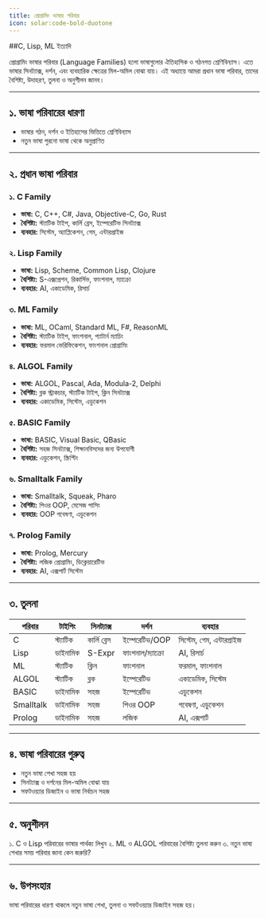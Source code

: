```yaml
---
title: প্রোগ্রামিং ভাষার পরিবার
icon: solar:code-bold-duotone
---
```


##C, Lisp, ML ইত্যাদি

প্রোগ্রামিং ভাষার পরিবার (Language Families) হলো ভাষাগুলোর ঐতিহাসিক ও গঠনগত শ্রেণিবিন্যাস। এতে ভাষার সিনট্যাক্স, দর্শন, এবং ব্যবহারিক ক্ষেত্রের মিল-অমিল বোঝা যায়। এই অধ্যায়ে আমরা প্রধান ভাষা পরিবার, তাদের বৈশিষ্ট্য, উদাহরণ, তুলনা ও অনুশীলন জানব।

---

## ১. ভাষা পরিবারের ধারণা

- ভাষার গঠন, দর্শন ও ইতিহাসের ভিত্তিতে শ্রেণিবিন্যাস
- নতুন ভাষা পুরনো ভাষা থেকে অনুপ্রাণিত

---

## ২. প্রধান ভাষা পরিবার

### ১. C Family
- **ভাষা:** C, C++, C#, Java, Objective-C, Go, Rust
- **বৈশিষ্ট্য:** স্ট্যাটিক টাইপ, কার্লি ব্রেস, ইম্পেরেটিভ সিনট্যাক্স
- **ব্যবহার:** সিস্টেম, অ্যাপ্লিকেশন, গেম, এন্টারপ্রাইজ

### ২. Lisp Family
- **ভাষা:** Lisp, Scheme, Common Lisp, Clojure
- **বৈশিষ্ট্য:** S-এক্সপ্রেশন, রিকার্সিভ, ফাংশনাল, ম্যাক্রো
- **ব্যবহার:** AI, একাডেমিক, রিসার্চ

### ৩. ML Family
- **ভাষা:** ML, OCaml, Standard ML, F#, ReasonML
- **বৈশিষ্ট্য:** স্ট্যাটিক টাইপ, ফাংশনাল, প্যাটার্ন ম্যাচিং
- **ব্যবহার:** ফরমাল ভেরিফিকেশন, ফাংশনাল প্রোগ্রামিং

### ৪. ALGOL Family
- **ভাষা:** ALGOL, Pascal, Ada, Modula-2, Delphi
- **বৈশিষ্ট্য:** ব্লক স্ট্রাকচার, স্ট্যাটিক টাইপ, ক্লিন সিনট্যাক্স
- **ব্যবহার:** একাডেমিক, সিস্টেম, এডুকেশন

### ৫. BASIC Family
- **ভাষা:** BASIC, Visual Basic, QBasic
- **বৈশিষ্ট্য:** সহজ সিনট্যাক্স, শিক্ষানবিসদের জন্য উপযোগী
- **ব্যবহার:** এডুকেশন, স্ক্রিপ্টিং

### ৬. Smalltalk Family
- **ভাষা:** Smalltalk, Squeak, Pharo
- **বৈশিষ্ট্য:** পিওর OOP, মেসেজ পাসিং
- **ব্যবহার:** OOP গবেষণা, এডুকেশন

### ৭. Prolog Family
- **ভাষা:** Prolog, Mercury
- **বৈশিষ্ট্য:** লজিক প্রোগ্রামিং, ডিক্লেয়ারেটিভ
- **ব্যবহার:** AI, এক্সপার্ট সিস্টেম

---

## ৩. তুলনা

| পরিবার      | টাইপিং | সিনট্যাক্স | দর্শন         | ব্যবহার            |
|-------------|--------|-----------|---------------|--------------------|
| C           | স্ট্যাটিক | কার্লি ব্রেস | ইম্পেরেটিভ/OOP | সিস্টেম, গেম, এন্টারপ্রাইজ |
| Lisp        | ডাইনামিক| S-Expr     | ফাংশনাল/ম্যাক্রো | AI, রিসার্চ        |
| ML          | স্ট্যাটিক | ক্লিন      | ফাংশনাল        | ফরমাল, ফাংশনাল     |
| ALGOL       | স্ট্যাটিক | ব্লক       | ইম্পেরেটিভ     | একাডেমিক, সিস্টেম  |
| BASIC       | ডাইনামিক| সহজ       | ইম্পেরেটিভ     | এডুকেশন           |
| Smalltalk   | ডাইনামিক| সহজ       | পিওর OOP       | গবেষণা, এডুকেশন   |
| Prolog      | ডাইনামিক| সহজ       | লজিক           | AI, এক্সপার্ট      |

---

## ৪. ভাষা পরিবারের গুরুত্ব

- নতুন ভাষা শেখা সহজ হয়
- সিনট্যাক্স ও দর্শনের মিল-অমিল বোঝা যায়
- সফটওয়্যার ডিজাইন ও ভাষা নির্বাচন সহজ

---

## ৫. অনুশীলন

১. C ও Lisp পরিবারের ভাষার পার্থক্য লিখুন
২. ML ও ALGOL পরিবারের বৈশিষ্ট্য তুলনা করুন
৩. নতুন ভাষা শেখার সময় পরিবার জানা কেন জরুরি?

---

## ৬. উপসংহার

ভাষা পরিবারের ধারণা থাকলে নতুন ভাষা শেখা, তুলনা ও সফটওয়্যার ডিজাইন সহজ হয়।
